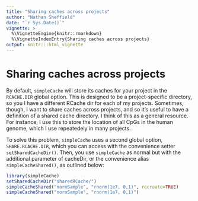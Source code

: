 ```yaml
---
title: "Sharing caches across projects"
author: "Nathan Sheffield"
date: "`r Sys.Date()`"
vignette: >
  %\VignetteEngine{knitr::rmarkdown}
  %\VignetteIndexEntry{Sharing caches across projects}
output: knitr:::html_vignette
---
```


# Sharing caches across projects

By default, `simpleCache` will store its caches for your project in the `RCACHE.DIR` global option. This is designed to be a project-specific directory, so you I have a different RCache dir for each of my projects. Sometimes, though, I want to share caches across projects, and so it's useful to have a definition of a shared cache directory. I think of this as a general resource. For instance, I use this to store the location of all CpGs in the human genome, which I use repeatedely in many projects.

To solve this problem, `simpleCache` uses a second global option, `SHARE.RCACHE.DIR`, which you can access with the convenience setter `setSharedCacheDir()`. Then, you use `simpleCache` as normal but with the additional parameter of cacheDir, or the convenience alias `simpleCacheShared()`, as outlined below:

```r
library(simpleCache)
setSharedCacheDir("sharedRCache/")
simpleCacheShared("normSample", "rnorm(1e7, 0,1)", recreate=TRUE)
simpleCacheShared("normSample", "rnorm(1e7, 0,1)")
```
